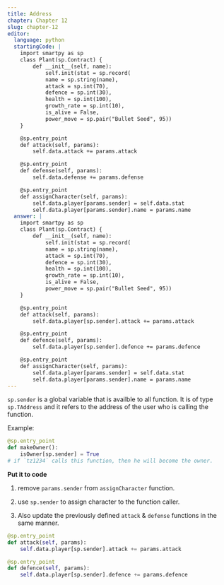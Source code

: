 ```yaml
---
title: Address
chapter: Chapter 12
slug: chapter-12
editor:
  language: python
  startingCode: |
    import smartpy as sp
    class Plant(sp.Contract) {
        def __init__(self, name):
            self.init(stat = sp.record(
            name = sp.string(name),
            attack = sp.int(70),
            defence = sp.int(30),
            health = sp.int(100),
            growth_rate = sp.int(10),
            is_alive = False,
            power_move = sp.pair("Bullet Seed", 95))
    }

    @sp.entry_point
    def attack(self, params):
        self.data.attack += params.attack

    @sp.entry_point
    def defense(self, params):
        self.data.defense += params.defense

    @sp.entry_point
    def assignCharacter(self, params):
        self.data.player[params.sender] = self.data.stat
        self.data.player[params.sender].name = params.name
  answer: |  
    import smartpy as sp
    class Plant(sp.Contract) {
        def __init__(self, name):
            self.init(stat = sp.record(
            name = sp.string(name),
            attack = sp.int(70),
            defence = sp.int(30),
            health = sp.int(100),
            growth_rate = sp.int(10),
            is_alive = False,
            power_move = sp.pair("Bullet Seed", 95))
    }

    @sp.entry_point
    def attack(self, params):
        self.data.player[sp.sender].attack += params.attack

    @sp.entry_point
    def defence(self, params):
        self.data.player[sp.sender].defence += params.defence

    @sp.entry_point
    def assignCharacter(self, params):
        self.data.player[params.sender] = self.data.stat
        self.data.player[params.sender].name = params.name
---
```


`sp.sender` is a global variable that is availble to all function. It is of type `sp.TAddress` and it refers to the address of the user who is calling the function.

Example:
```python
@sp.entry_point
def makeOwner():
    isOwner[sp.sender] = True
# if `tz1234` calls this function, then he will become the owner.    
```

**Put it to code**
1) remove `params.sender` from `assignCharacter` function.

2) use `sp.sender` to assign character to the function caller.

3) Also update the previously defined `attack` & `defense` functions in the same manner.

```python
@sp.entry_point
def attack(self, params):
    self.data.player[sp.sender].attack += params.attack

@sp.entry_point
def defence(self, params):
    self.data.player[sp.sender].defence += params.defence
```